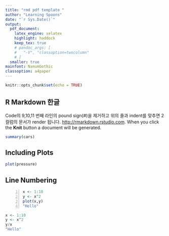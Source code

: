 ```yaml
---
title: "rmd pdf template "  
author: "Learning Spoons"  
date: "`r Sys.Date()`"  
output:   
  pdf_document:  
    latex_engine: xelatex  
    highlight: haddock  
    keep_tex: true  
    # pandoc_args: [
    #   "-V", "classoption=twocolumn"
    # ]
  smaller: true
mainfont: NanumGothic
classoption: a4paper
---
```


```r
knitr::opts_chunk$set(echo = TRUE)
```

## R Markdown 한글 

Code의 9,10,11 번째 라인의 pound sign(#)을 제거하고 위의 줄과 indent를 맞추면 2 컬럼의 문서가 render 됩니다. <http://rmarkdown.rstudio.com>. When you click the **Knit** button a document will be generated.

```r
summary(cars)
```

## Including Plots

```r
plot(pressure)
```

## Line Numbering  

```{#numCode .R .numberLines}
x <- 1:10
y <- x^2
plot(x,y)
"Hello"
```

```r
x <- 1:10
y <- x^2
y/x 
"Hello"
```

